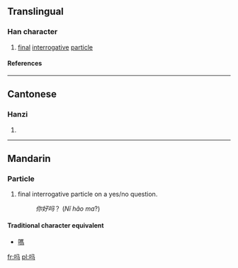 {{see|嗎}}

==Translingual==
===Han character===
{{Han char|rad=口|as=03|sn=6|four=|canj=口弓女一 (RNVM)}}
# [[final]] [[interrogative]] [[particle]]
====References====
{{Han ref|kx=0177.021|hdz=10584.110|uh=5417|ud=21527}}
----
==Cantonese==
===Hanzi===
{{yue-hanzi|jyut=|y=[[ma3]]}}
# {{defn|Cantonese}}
----
==Mandarin==
{{cmn-hanzi|tra=嗎|pin=[[ma]] ([[ma5]])|wg=ma<sup>5</sup>}}

===Particle===

# final interrogative particle on a yes/no question.
#:''你好吗''？ (''Nǐ hǎo ma''?)

====Traditional character equivalent====
*[[嗎]]

[[fr:吗]]
[[pl:吗]]